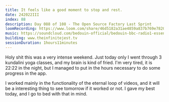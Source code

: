 ```yaml
---
title: It feels like a good moment to stop and rest.
date: 242022III
index: 88
description: Day 088 of 108 - The Open Source Factory Last Sprint
loomRecording: https://www.loom.com/share/46d5182a31ae4859a837b769e7820426
music: https://soundcloud.com/bedouin-official/bedouin-bbc-radio1-essential-mix-2020
building: www.theinfinitejest.tv
sessionDuration: 1hours11minutes
---
```


Holy shit this was a very intense weekend. Just today only I went through 3 kundalini yoga classes, and my brain is kind of fried. I'm very tired, it is 22:22 in the night, but I managed to put in the hours necessary to do some progress in the app.

I worked mainly in the functionality of the eternal loop of videos, and it will be a interesting thing to see tomorrow if it worked or not. I gave my best today, and I go to bed with that in mind.
